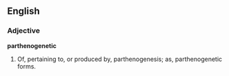 ==English==

===Adjective===

'''parthenogenetic'''

#Of, pertaining to, or produced by, parthenogenesis; as, parthenogenetic forms.